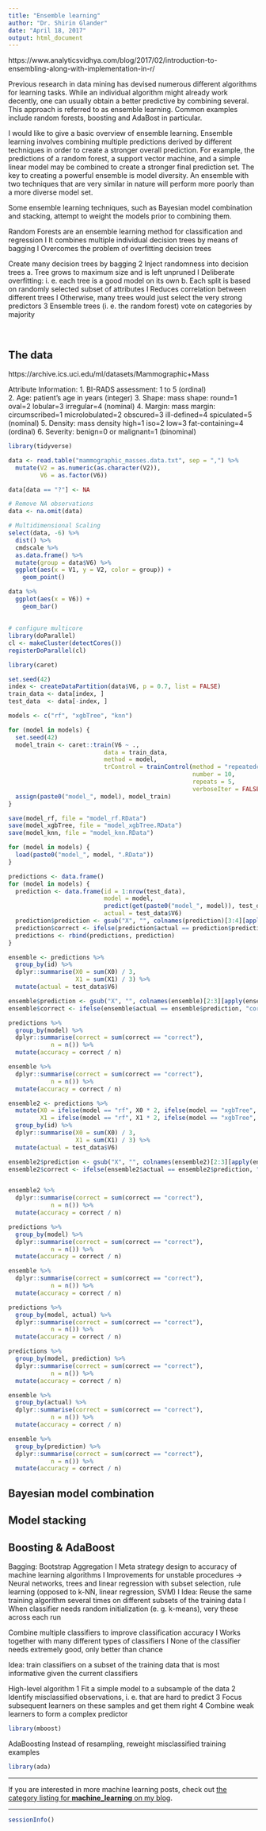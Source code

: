 ```yaml
---
title: "Ensemble learning"
author: "Dr. Shirin Glander"
date: "April 18, 2017"
output: html_document
---
```


https://www.analyticsvidhya.com/blog/2017/02/introduction-to-ensembling-along-with-implementation-in-r/





Previous research in data mining has devised numerous different algorithms for learning tasks. While an individual algorithm might already work decently, one can usually obtain a better predictive by combining several. This approach is referred to as ensemble learning.
Common examples include random forests, boosting and AdaBost in particular.

I would like to give a basic overview of ensemble learning. Ensemble learning involves combining multiple predictions derived by different techniques in order to create a stronger overall prediction. For example, the predictions of a random forest, a support vector machine, and a simple linear model may be combined to create a stronger final prediction set. The key to creating a powerful ensemble is model diversity. An ensemble with two techniques that are very similar in nature will perform more poorly than a more diverse model set.

Some ensemble learning techniques, such as Bayesian model combination and stacking, attempt to weight the models prior to combining them.

Random Forests are an ensemble learning method for classification
and regression
I It combines multiple individual decision trees by means of bagging
I Overcomes the problem of overfitting decision trees

Create many decision trees by bagging
2 Inject randomness into decision trees
a. Tree grows to maximum size and is left unpruned
I Deliberate overfitting: i. e. each tree is a good model on its own
b. Each split is based on randomly selected subset of attributes
I Reduces correlation between different trees
I Otherwise, many trees would just select the very strong predictors
3 Ensemble trees (i. e. the random forest) vote on categories by majority

<br>

## The data

https://archive.ics.uci.edu/ml/datasets/Mammographic+Mass

Attribute Information:
   1. BI-RADS assessment: 1 to 5 (ordinal)  
   2. Age: patient's age in years (integer)
   3. Shape: mass shape: round=1 oval=2 lobular=3 irregular=4 (nominal)
   4. Margin: mass margin: circumscribed=1 microlobulated=2 obscured=3 ill-defined=4 spiculated=5 (nominal)
   5. Density: mass density high=1 iso=2 low=3 fat-containing=4 (ordinal)
   6. Severity: benign=0 or malignant=1 (binominal)

```r
library(tidyverse)

data <- read.table("mammographic_masses.data.txt", sep = ",") %>%
  mutate(V2 = as.numeric(as.character(V2)),
         V6 = as.factor(V6))

data[data == "?"] <- NA

# Remove NA observations
data <- na.omit(data)
```

```r
# Multidimensional Scaling 
select(data, -6) %>%
  dist() %>%
  cmdscale %>%
  as.data.frame() %>%
  mutate(group = data$V6) %>%
  ggplot(aes(x = V1, y = V2, color = group)) +
    geom_point()
```

```r
data %>%
  ggplot(aes(x = V6)) +
    geom_bar()
```

## 

```r
# configure multicore
library(doParallel)
cl <- makeCluster(detectCores())
registerDoParallel(cl)

library(caret)
```

```r
set.seed(42)
index <- createDataPartition(data$V6, p = 0.7, list = FALSE)
train_data <- data[index, ]
test_data  <- data[-index, ]
```

```r
models <- c("rf", "xgbTree", "knn")
```

```r
for (model in models) {
  set.seed(42)
  model_train <- caret::train(V6 ~ .,
                           data = train_data,
                           method = model,
                           trControl = trainControl(method = "repeatedcv", 
                                                    number = 10, 
                                                    repeats = 5,
                                                    verboseIter = FALSE)) 
  assign(paste0("model_", model), model_train)
}
```

```r
save(model_rf, file = "model_rf.RData")
save(model_xgbTree, file = "model_xgbTree.RData")
save(model_knn, file = "model_knn.RData")
```

```r
for (model in models) {
  load(paste0("model_", model, ".RData"))
}
```

```r
predictions <- data.frame()
for (model in models) {
  prediction <- data.frame(id = 1:nrow(test_data),
                           model = model,
                           predict(get(paste0("model_", model)), test_data, type = "prob"),
                           actual = test_data$V6)
  prediction$prediction <- gsub("X", "", colnames(prediction)[3:4][apply(prediction[, 3:4], 1, which.max)])
  prediction$correct <- ifelse(prediction$actual == prediction$prediction, "correct", "wrong")
  predictions <- rbind(predictions, prediction)
}
```

```r
ensemble <- predictions %>%
  group_by(id) %>%
  dplyr::summarise(X0 = sum(X0) / 3,
                   X1 = sum(X1) / 3) %>%
  mutate(actual = test_data$V6)

ensemble$prediction <- gsub("X", "", colnames(ensemble)[2:3][apply(ensemble[, 2:3], 1, which.max)])
ensemble$correct <- ifelse(ensemble$actual == ensemble$prediction, "correct", "wrong")
```

```r
predictions %>%
  group_by(model) %>%
  dplyr::summarise(correct = sum(correct == "correct"),
            n = n()) %>%
  mutate(accuracy = correct / n)

ensemble %>%
  dplyr::summarise(correct = sum(correct == "correct"),
            n = n()) %>%
  mutate(accuracy = correct / n)
```

```r
ensemble2 <- predictions %>%
  mutate(X0 = ifelse(model == "rf", X0 * 2, ifelse(model == "xgbTree", X0 * 2, X0)),
         X1 = ifelse(model == "rf", X1 * 2, ifelse(model == "xgbTree", X1 * 2, X0))) %>%
  group_by(id) %>%
  dplyr::summarise(X0 = sum(X0) / 3,
                   X1 = sum(X1) / 3) %>%
  mutate(actual = test_data$V6)

ensemble2$prediction <- gsub("X", "", colnames(ensemble2)[2:3][apply(ensemble2[, 2:3], 1, which.max)])
ensemble2$correct <- ifelse(ensemble2$actual == ensemble2$prediction, "correct", "wrong")


ensemble2 %>%
  dplyr::summarise(correct = sum(correct == "correct"),
            n = n()) %>%
  mutate(accuracy = correct / n)
```

```r
predictions %>%
  group_by(model) %>%
  dplyr::summarise(correct = sum(correct == "correct"),
            n = n()) %>%
  mutate(accuracy = correct / n)

ensemble %>%
  dplyr::summarise(correct = sum(correct == "correct"),
            n = n()) %>%
  mutate(accuracy = correct / n)

```

```r
predictions %>%
  group_by(model, actual) %>%
  dplyr::summarise(correct = sum(correct == "correct"),
            n = n()) %>%
  mutate(accuracy = correct / n)

predictions %>%
  group_by(model, prediction) %>%
  dplyr::summarise(correct = sum(correct == "correct"),
            n = n()) %>%
  mutate(accuracy = correct / n)
```


```r
ensemble %>%
  group_by(actual) %>%
  dplyr::summarise(correct = sum(correct == "correct"),
            n = n()) %>%
  mutate(accuracy = correct / n)

ensemble %>%
  group_by(prediction) %>%
  dplyr::summarise(correct = sum(correct == "correct"),
            n = n()) %>%
  mutate(accuracy = correct / n)
```

## Bayesian model combination

## Model stacking

## Boosting & AdaBoost

Bagging: Bootstrap Aggregation
I Meta strategy design to accuracy of machine learning algorithms
I Improvements for unstable procedures
→ Neural networks, trees and linear regression with subset selection,
rule learning (opposed to k-NN, linear regression, SVM)
I Idea: Reuse the same training algorithm several times on different
subsets of the training data
I When classifier needs random initialization (e. g. k-means), very these
across each run

Combine multiple classifiers to improve classification accuracy
I Works together with many different types of classifiers
I None of the classifier needs extremely good, only better than chance

Idea: train classifiers on a subset of the training data that is most
informative given the current classifiers

High-level algorithm
1 Fit a simple model to a subsample of the data
2 Identify misclassified observations, i. e. that are hard to predict
3 Focus subsequent learners on these samples and get them right
4 Combine weak learners to form a complex predictor

```r
library(mboost)
```

AdaBoosting
Instead of resampling, reweight misclassified training examples


```r
library(ada)

```

---

If you are interested in more machine learning posts, check out [the category listing for **machine_learning** on my blog](https://shiring.github.io/categories.html#machine_learning-ref).

---

```r
sessionInfo()
```

